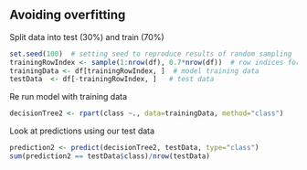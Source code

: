 ## Avoiding overfitting
Split data into test (30%) and train (70%)
```r
set.seed(100)  # setting seed to reproduce results of random sampling
trainingRowIndex <- sample(1:nrow(df), 0.7*nrow(df))  # row indices for training data
trainingData <- df[trainingRowIndex, ]  # model training data
testData  <- df[-trainingRowIndex, ]   # test data
```

Re run model with training data
```r
decisionTree2 <- rpart(class ~., data=trainingData, method="class")
```

Look at predictions using our test data
```r
prediction2 <- predict(decisionTree2, testData, type="class")
sum(prediction2 == testData$class)/nrow(testData)
```

